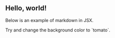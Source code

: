 ## Hello, world!

Below is an example of markdown in JSX.

<div style={{backgroundColor: 'violet', padding: '1rem'}}>
  Try and change the background color to `tomato`.
</div>

